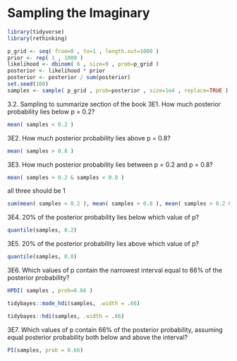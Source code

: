 # Sampling the Imaginary


```r
library(tidyverse)
library(rethinking)
```


```r
p_grid <- seq( from=0 , to=1 , length.out=1000 )
prior <- rep( 1 , 1000 )
likelihood <- dbinom( 6 , size=9 , prob=p_grid )
posterior <- likelihood * prior
posterior <- posterior / sum(posterior)
set.seed(100)
samples <- sample( p_grid , prob=posterior , size=1e4 , replace=TRUE )
```

3.2. Sampling to summarize section of the book
3E1. How much posterior probability lies below p = 0.2?

```r
mean( samples < 0.2 )
```

3E2. How much posterior probability lies above p = 0.8?
```r
mean( samples > 0.8 )
```


3E3. How much posterior probability lies between p = 0.2 and p = 0.8?
```r
mean( samples > 0.2 & samples < 0.8 )
```

all three should be 1

```r
sum(mean( samples < 0.2 ), mean( samples > 0.8 ), mean( samples > 0.2 & samples < 0.8 ))
```



3E4. 20% of the posterior probability lies below which value of p?


```r
quantile(samples, 0.2)
```

3E5. 20% of the posterior probability lies above which value of p?

```r
quantile(samples, 0.8)
```


3E6. Which values of p contain the narrowest interval equal to 66% of the posterior probability?

```r
HPDI( samples , prob=0.66 )

tidybayes::mode_hdi(samples, .width = .66)

tidybayes::hdi(samples, .width = .66)
```


3E7. Which values of p contain 66% of the posterior probability, assuming equal posterior probability both below and above the interval?


```r
PI(samples, prob = 0.66)
```

